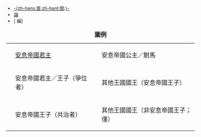 <templatestyles src="Template:Navbar/styles.css" />
<div style="text-align:left;font-size:85%;"><div class="plainlinks hlist2 navbar mini"><ul><li class="nv-view">[[Template:Descendants of Sinatruces|<span title="-{zh-hans:查看;zh-hant:檢視;}-">-{zh-hans:查;zh-hant:閱;}-</span>]]</li><li class="nv-talk">[[Template talk:Descendants of Sinatruces|<span title="討論">論</span>]]</li><li class="nv-edit">[{{fullurl:Template:Descendants of Sinatruces|action=edit}} <span title="編輯">編</span>]</li></ul></div></div>
{| style="border-spacing: 2px; border: 1px solid darkgray;"
|+'''圖例'''
|{{chart/start}}{{chart|KoK|KoK=白色|boxstyle_KoK=background-color:#FFFFFF;}}{{chart/end}}
|[[安息帝國]][[伊朗君主列表#安息帝國|君主]]
|{{chart/start}}{{chart|Ar|Ar=藍色|boxstyle_Ar=background-color:#D9EFFF;}}{{chart/end}}
|安息帝國公主／駙馬
|-
|{{chart/start}}{{chart|KoKR|KoKR=綠色|boxstyle_KoKR=background-color:#E1FA96;}}{{chart/end}}
|安息帝國君主／王子（爭位者）
|{{chart/start}}{{chart|ArR|ArR=黃色|boxstyle_ArR=background-color:#FFFF99;}}{{chart/end}}
|其他王國國王（安息帝國王子）
|-
|{{chart/start}}{{chart|CoR|CoR=紫色|boxstyle_CoR=background-color:#E1C8E1;}}{{chart/end}}
|安息帝國王子（共治者）
|{{chart/start}}{{chart|OtR|OtR=紅色|boxstyle_OtR=background-color:#FFC8E1;}}{{chart/end}}
|其他王國國王（非安息帝國王子；僅）
|}
{{Tree chart/start}}
{{Tree chart| | | | | | | | | | | | |SIN|SIN=<small>安息帝國國王</small><br>[[薩納特魯斯]]|border=1}}
{{Tree chart| | | | | | | | | | | | | |!|border=1}}
{{Tree chart|TIG| | | | | | | | | |PH3|TIG=<small>[[亞美尼亞王國|亞美尼亞<br>王國]]國王</small><br>[[提格兰二世]]|boxstyle_TIG=background-color:#FFC8E1;|PH3=<small>安息帝國<br>王中之王</small><br>[[弗拉特斯三世]]|border=1}}
{{Tree chart| |!| | | |,|-|-|-|v|-|-|-|(|border=1}}
{{Tree chart|TIY|-|UNK| |MI4| |OR2|TIY=<small>[[索菲尼王國|索菲尼<br>王國]]國王<br>[[亞美尼亞王國|亞美尼亞<br>王國]]王子</small><br>{{link-en|小提格蘭|Tigranes the Younger}}|boxstyle_TIY=background-color:#D9EFFF;|UNK=佚名公主|boxstyle_UNK=background-color:#D9EFFF;|MI4=<small>安息帝國<br>王中之王</small><br>[[米特里達梯四世 (安息帝國)|米特里達梯<br>四世]]|OR2=<small>安息帝國<br>王中之王</small><br>[[奥罗德斯二世]]|border=1}}
{{Tree chart| | | | | | | | | |,|-|-|-|(|border=1}}
{{Tree chart| | | | | | | | |PA1| |PH4|-|-|v|-|MUS|PA1=<small>安息帝國王子<br>（共治者）</small><br>{{link-en|帕科羅斯一世|Pacorus I}}|boxstyle_PA1=background-color:#E1C8E1;|PH4=<small>安息帝國<br>王中之王</small><br>[[弗拉特斯四世]]|MUS=<small>安息帝國<br>女王中之女王</small><br>[[安息的穆薩|穆薩]]|border=1}}
{{Tree chart| | | | | |,|-|-|-|v|-|-|-|(| | | |!|border=1}}
{{Tree chart|DAH|v|UNK| |PHR| |VS1| |PH5|DAH=[[大益]]人王子|boxstyle_DAH=background-color:#D9EFFF;|UNK=佚名公主|boxstyle_UNK=background-color:#D9EFFF;|PHR=<small>安息帝國王子<br>（爭位者）</small><br>{{link-en|弗拉特斯 (弗拉特斯五世之兄)|Phraates (son of Phraates IV)|弗拉特斯}}|boxstyle_PHR=background-color:#E1FA96;|VS1=<small>安息帝國<br>王中之王<br>[[亞美尼亞王國|亞美尼亞<br>王國]]國王</small><br>[[沃諾奈斯一世]]|PH5=<small>安息帝國<br>王中之王</small><br>[[弗拉特斯五世]]|border=1}}
{{Tree chart| |,|-|^|-|-|-|-|-|.| | | |!|border=1}}
{{Tree chart|AR2| | | | | |VS2| |MEH|AR2=<small>安息帝國<br>王中之王<br>[[阿特羅帕特尼王國|阿特羅帕特尼<br>王國]]國王</small><br>[[阿尔达班二世]]|VS2=<small>安息帝國國王<br>[[阿特羅帕特尼王國|阿特羅帕特尼<br>王國]]國王</small><br>[[沃諾奈斯二世]]|MEH=<small>安息帝國<br>王中之王<br>（爭位者）</small><br>{{link-en|美赫爾達特斯|Meherdates}}|boxstyle_MEH=background-color:#E1FA96;|border=1}}
{{Tree chart| |f|~|~|~|7| | | |)|-|-|-|v|-|-|-|.|border=1}}
{{Tree chart|VA1| |GO2| |VO1| |PAC| |ATI|VA1=<small>安息帝國<br>王中之王</small><br>[[瓦尔丹一世]]|GO2=<small>安息帝國<br>王中之王</small><br>{{link-en|戈塔爾澤斯二世|Gotarzes II of Parthia|戈塔爾澤斯<br>二世}}|VO1=<small>安息帝國<br>王中之王</small><br>[[沃洛吉斯一世]]|PAC=<small>[[阿特羅帕特尼王國|阿特羅帕特尼<br>王國]]國王</small><br>{{link-en|阿特羅帕特尼的帕科羅斯|Pacorus of Media Atropatene|帕科羅斯}}|boxstyle_PAC=background-color:#FFFF99;|ATI=<small>[[亞美尼亞王國|亞美尼亞<br>王國]]國王</small><br>{{link-en|梯里達底一世 (亞美尼亞)|Tiridates I of Armenia|梯里達底一世}}|boxstyle_ATI=background-color:#FFFF99;|border=1}}
{{Tree chart| |,|-|-|-|v|-|-|-|+|-|-|-|.|border=1}}
{{Tree chart|AR3| |VO2| |PA2| |VA2|AR3=<small>安息帝國<br>王中之王<br>（爭位者）</small><br>[[阿尔达班三世]]|boxstyle_AR3=background-color:#E1FA96;|VO2=<small>安息帝國<br>王中之王<br>（爭位者）</small><br>{{link-en|沃洛吉斯二世|Vologases II of Parthia}}|boxstyle_VO2=background-color:#E1FA96;|PA2=<small>安息帝國<br>王中之王</small><br>[[帕科羅斯二世]]|VA2=<small>安息帝國<br>王中之王<br>（爭位者）</small><br>{{link-en|瓦尔丹二世|Vardanes II}}|boxstyle_VA2=background-color:#E1FA96;|border=1}}
{{Tree chart| |,|-|-|-|v|-|-|-|+|-|-|-|.|border=1}}
{{Tree chart|VO3| |AXI| |PAR| |MER|VO3=<small>安息帝國<br>王中之王</small><br>[[沃洛吉斯三世]]|AXI=<small>[[亞美尼亞王國|亞美尼亞<br>王國]]國王</small><br>{{link-en|阿克西達瑞斯|Axidares of Armenia}}|boxstyle_AXI=background-color:#FFFF99;|PAR=<small>[[亞美尼亞王國|亞美尼亞<br>王國]]國王</small><br>{{link-en|帕爾塔馬西里斯|Parthamasiris of Armenia|帕爾塔馬<br>西里斯}}|boxstyle_PAR=background-color:#FFFF99;|MER=<small>{{link-en|卡剌肯涅|Characene|卡剌肯涅<br>王國}}國王</small><br>{{link-en|卡剌肯涅的米里達梯|Meredates of Characene|米里達梯}}|boxstyle_MER=background-color:#FFFF99;|border=1}}
{{Tree chart/end}}